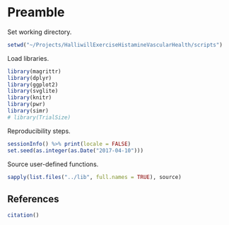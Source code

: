 # Preamble

Set working directory.

```r
setwd("~/Projects/HalliwillExerciseHistamineVascularHealth/scripts")
```

Load libraries.

```r
library(magrittr)
library(dplyr)
library(ggplot2)
library(svglite)
library(knitr)
library(pwr)
library(simr)
# library(TrialSize)
```

Reproducibility steps.

```r
sessionInfo() %>% print(locale = FALSE)
set.seed(as.integer(as.Date("2017-04-10")))
```

Source user-defined functions.

```r
sapply(list.files("../lib", full.names = TRUE), source)
```


## References

```r
citation()
```
